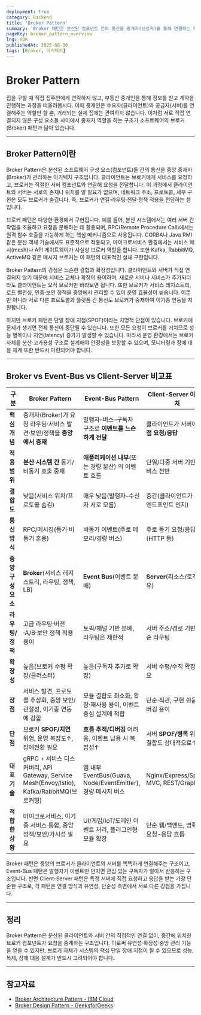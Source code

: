 ```yaml
---
deployment: true
category: Backend
title: 'Broker Pattern'
summary: 'Broker 패턴은 분산된 컴포넌트 간의 통신을 중개자(브로커)를 통해 연결하는 패턴으로, 클라이언트와 서버가 직접 연결되지 않고 중재 계층을 통해 상호작용하는 패턴입니다.'
pageKey: broker_pattern_overview
lng: KOR
publishedAt: 2025-08-30
tags: [Broker, 아키텍처]
---
```


# Broker Pattern

집을 구할 때 직접 집주인에게 연락하지 않고, 부동산 중개인을 통해 정보를 받고 계약을 진행하는 과정을 떠올려봅시다. 이때 중개인은 수요자(클라이언트)와 공급자(서버)를 연결해주는 역할만 할 뿐, 거래되는 실제 집에는 관여하지 않습니다. 이처럼 서로 직접 연결되지 않은 구성 요소들 사이에서 중재자 역할을 하는 구조가 소프트웨어의 브로커(Broker) 패턴과 닮아 있습니다.

---

## Broker Pattern이란

Broker Pattern은 분산된 소프트웨어 구성 요소(컴포넌트)들 간의 통신을 중앙 중재자(Broker)가 관리하는 아키텍처 구조입니다. 클라이언트는 브로커에게 서비스를 요청하고, 브로커는 적절한 서버 컴포넌트와 연결해 요청을 전달합니다. 이 과정에서 클라이언트와 서버는 서로의 존재나 위치를 알 필요가 없으며, 네트워크 주소, 프로토콜, 세부 구현은 모두 브로커가 숨깁니다. 즉, 브로커가 연결·라우팅·전달·정책 적용을 전담하는 셈입니다.

브로커 패턴은 다양한 환경에서 구현됩니다. 예를 들어, 분산 시스템에서는 여러 서버 간 작업을 조율하고 요청을 분배하는 데 활용되며, RPC(Remote Procedure Call)에서는 원격 함수 호출을 가능하게 하는 핵심 메커니즘으로 사용됩니다. CORBA나 Java RMI 같은 분산 객체 기술에서도 표준적으로 적용되고, 마이크로서비스 환경에서는 서비스 메시(mesh)나 API 게이트웨이가 사실상 브로커 역할을 합니다. 또한 Kafka, RabbitMQ, ActiveMQ 같은 메시지 브로커는 이 패턴의 대표적인 실체 구현입니다.

Broker Pattern의 강점은 느슨한 결합과 확장성입니다. 클라이언트와 서버가 직접 연결되지 않기 때문에 서비스 교체나 확장이 용이하며, 새로운 서버나 서비스가 추가되더라도 클라이언트는 오직 브로커만 바라보면 됩니다. 또한 브로커가 서비스 레지스트리, 로드 밸런싱, 인증·보안 정책을 중앙에서 관리할 수 있어 운영 효율성이 높습니다. 이뿐만 아니라 서로 다른 프로토콜과 플랫폼 간 통신도 브로커가 중재하여 이기종 연동을 지원합니다.

하지만 브로커 패턴은 단일 장애 지점(SPOF)이라는 치명적 단점이 있습니다. 브로커에 문제가 생기면 전체 통신이 중단될 수 있습니다. 또한 모든 요청이 브로커를 거치므로 성능 병목이나 지연(latency) 증가가 발생할 수 있습니다. 따라서 운영 환경에서는 브로커 자체를 분산·고가용성 구조로 설계해야 안정성을 보장할 수 있으며, 모니터링과 장애 대응 체계 또한 반드시 마련되어야 합니다.



---

## Broker vs Event-Bus vs Client-Server 비교표

| 구분          | **Broker Pattern**                                                             | **Event-Bus Pattern**                              | **Client-Server 아키텍처**                 |
| ----------- | ------------------------------------------------------------------------------ | -------------------------------------------------- | -------------------------------------- |
| **핵심 개념**   | 중개자(Broker)가 요청 라우팅·서비스 발견·보안/정책을 **중앙에서 중재**                                  | 발행자–버스–구독자 구조로 **이벤트를 느슨하게 전달**                    | 클라이언트가 서버에 **직접 요청/응답**                |
| **적용 범위**   | **분산 시스템 간** 동기/비동기 호출 중재                                                      | **애플리케이션 내부**(또는 경량 분산) 의 이벤트 흐름                   | 단일/다중 서버 기반 서비스 전반                     |
| **결합도**     | 낮음(서비스 위치/프로토콜 숨김)                                                             | 매우 낮음(발행자–수신자 서로 모름)                               | 중간(클라이언트가 서버 엔드포인트 인지)                 |
| **통신 방식**   | RPC/메시징(동기·비동기 혼용)                                                             | 비동기 이벤트(주로 메모리/경량 버스)                              | 주로 동기 요청/응답(HTTP 등)                    |
| **중앙 구성요소** | **Broker**(서비스 레지스트리, 라우팅, 정책, LB)                                             | **Event Bus**(이벤트 분배)                              | **Server**(리소스/로직 보유)                  |
| **라우팅/정책**  | 고급 라우팅·버전·A/B·보안 정책 적용 용이                                                      | 토픽/채널 기반 분배, 라우팅은 제한적                              | 서버 주소/경로 기반 단순 라우팅                     |
| **확장성**     | 높음(브로커 수평 확장/클러스터)                                                             | 높음(구독자 추가로 확장)                                     | 서버 수평/수직 확장 필요                         |
| **장점**      | 서비스 발견, 프로토콜 추상화, 중앙 보안/관찰성, 이기종 연동에 강함                                        | 모듈 결합도 최소화, 확장·재사용 용이, 이벤트 중심 설계에 적합               | 단순·직관, 구현 쉬움, 디버깅 용이                   |
| **단점**      | 브로커 **SPOF/지연** 위험, 운영 복잡도↑, 장애전환 필요                                           | **흐름 추적/디버깅** 어려움, 이벤트 남용 시 복잡성↑                   | 서버 **SPOF/병목** 위험, 결합도 상대적으로↑          |
| **대표 기술**   | gRPC + 서비스 디스커버리, API Gateway, Service Mesh(Envoy/Istio), Kafka/RabbitMQ(브로커형) | 앱 내부 EventBus(Guava, Node/EventEmitter), 경량 메시지 버스 | Nginx/Express/Spring MVC, REST/GraphQL |
| **적합한 상황**  | 마이크로서비스, 이기종 서비스 통합, 중앙 정책/보안/가시성 필요                                           | UI/게임/IoT/도메인 이벤트 처리, 플러그인형 모듈 확장                  | 단순 웹/백엔드, 명확한 요청-응답 흐름                 |


Broker 패턴은 중앙의 브로커가 클라이언트와 서버를 똑똑하게 연결해주는 구조이고, Event-Bus 패턴은 발행자가 이벤트만 던지면 관심 있는 구독자가 알아서 반응하는 구조입니다. 반면 Client-Server 패턴은 특정 서버에 직접 요청하고 응답을 받는 가장 단순한 구조로, 각 패턴은 연결 방식과 유연성, 단순성 측면에서 서로 다른 강점을 가집니다.

---




## 정리

Broker Pattern은 분산된 클라이언트와 서버 간의 직접적인 연결 없이, 중간에 위치한 브로커 컴포넌트가 요청을 중계하는 구조입니다. 이로써 유연성·확장성·중앙 관리 기능을 얻을 수 있지만, 브로커 자체가 시스템의 핵심 단일 장애 지점이 될 수 있으므로 성능, 복제, 장애 대응 설계가 반드시 고려되어야 합니다.

---

## 참고자료

* [Broker Architecture Pattern - IBM Cloud](https://www.ibm.com/cloud/architecture/architectures/microservices/patterns/broker)
* [Broker Design Pattern - GeeksforGeeks](https://www.geeksforgeeks.org/broker-design-pattern/)